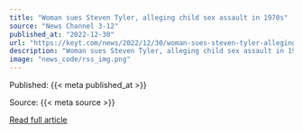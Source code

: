 ```yaml
---
title: "Woman sues Steven Tyler, alleging child sex assault in 1970s"
source: "News Channel 3-12"
published_at: "2022-12-30"
url: "https://keyt.com/news/2022/12/30/woman-sues-steven-tyler-alleging-child-sex-assault-in-1970s/"
description: "Woman sues Steven Tyler, alleging child sex assault in 1970sThe post Woman sues Steven Tyler, alleging child sex assault in 1970s appeared first on News Channel 3-12."
image: "news_code/rss_img.png"
---
```



  Published: {{< meta published_at >}}
  

  Source: {{< meta source >}}
  

  [Read full article]({{< meta url >}})
  

